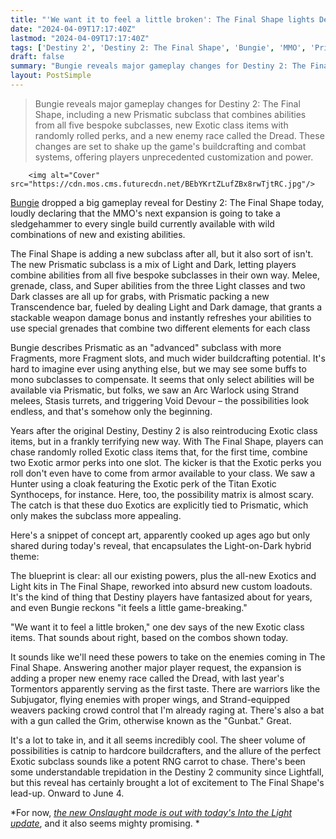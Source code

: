 ```yaml
---
title: "'We want it to feel a little broken': The Final Shape lights Destiny 2 on fire with a new subclass combining all abilities and 2-in-1 Exotics with random rolls"
date: "2024-04-09T17:17:40Z"
lastmod: "2024-04-09T17:17:40Z"
tags: ['Destiny 2', 'Destiny 2: The Final Shape', 'Bungie', 'MMO', 'Prismatic', 'Light', 'Dark', 'Strand', 'Stasis', 'Void', 'Devour', 'Exotic', 'Synthoceps', 'Dread', 'Tormentors', 'Subjugator', 'Grim', 'Gunbat', 'Onslaught']
draft: false
summary: "Bungie reveals major gameplay changes for Destiny 2: The Final Shape, including a new Prismatic subclass that combines abilities from all five bespoke subclasses, new Exotic class items with randomly rolled perks, and a new enemy race called the Dread. These changes are set to shake up the game's buildcrafting and combat systems, offering players unprecedented customization and power."
layout: PostSimple
---
```

> Bungie reveals major gameplay changes for Destiny 2: The Final Shape, including a new Prismatic subclass that combines abilities from all five bespoke subclasses, new Exotic class items with randomly rolled perks, and a new enemy race called the Dread. These changes are set to shake up the game's buildcrafting and combat systems, offering players unprecedented customization and power.


        <img alt="Cover" src="https://cdn.mos.cms.futurecdn.net/BEbYKrtZLufZBx8rwTjtRC.jpg"/>
        
[Bungie](https://www.gamesradar.com/uk/tag/bungie/) dropped a big gameplay reveal for Destiny 2: The Final Shape today, loudly declaring that the MMO's next expansion is going to take a sledgehammer to every single build currently available with wild combinations of new and existing abilities. 

The Final Shape is adding a new subclass after all, but it also sort of isn't. The new Prismatic subclass is a mix of Light and Dark, letting players combine abilities from all five bespoke subclasses in their own way. Melee, grenade, class, and Super abilities from the three Light classes and two Dark classes are all up for grabs, with Prismatic packing a new Transcendence bar, fueled by dealing Light and Dark damage, that grants a stackable weapon damage bonus and instantly refreshes your abilities to use special grenades that combine two different elements for each class 

Bungie describes Prismatic as an "advanced" subclass with more Fragments, more Fragment slots, and much wider buildcrafting potential. It's hard to imagine ever using anything else, but we may see some buffs to mono subclasses to compensate. It seems that only select abilities will be available via Prismatic, but folks, we saw an Arc Warlock using Strand melees, Stasis turrets, and triggering Void Devour – the possibilities look endless, and that's somehow only the beginning. 

Years after the original Destiny, Destiny 2 is also reintroducing Exotic class items, but in a frankly terrifying new way. With The Final Shape, players can chase randomly rolled Exotic class items that, for the first time, combine two Exotic armor perks into one slot. The kicker is that the Exotic perks you roll don't even have to come from armor available to your class. We saw a Hunter using a cloak featuring the Exotic perk of the Titan Exotic Synthoceps, for instance. Here, too, the possibility matrix is almost scary. The catch is that these duo Exotics are explicitly tied to Prismatic, which only makes the subclass more appealing. 

Here's a snippet of concept art, apparently cooked up ages ago but only shared during today's reveal, that encapsulates the Light-on-Dark hybrid theme:



The blueprint is clear: all our existing powers, plus the all-new Exotics and Light kits in The Final Shape, reworked into absurd new custom loadouts. It's the kind of thing that Destiny players have fantasized about for years, and even Bungie reckons "it feels a little game-breaking."

"We want it to feel a little broken," one dev says of the new Exotic class items. That sounds about right, based on the combos shown today. 

It sounds like we'll need these powers to take on the enemies coming in The Final Shape. Answering another major player request, the expansion is adding a proper new enemy race called the Dread, with last year's Tormentors apparently serving as the first taste. There are warriors like the Subjugator, flying enemies with proper wings, and Strand-equipped weavers packing crowd control that I'm already raging at. There's also a bat with a gun called the Grim, otherwise known as the "Gunbat." Great. 

It's a lot to take in, and it all seems incredibly cool. The sheer volume of possibilities is catnip to hardcore buildcrafters, and the allure of the perfect Exotic subclass sounds like a potent RNG carrot to chase. There's been some understandable trepidation in the Destiny 2 community since Lightfall, but this reveal has certainly brought a lot of excitement to The Final Shape's lead-up. Onward to June 4. 

*For now, *[<u><em>the new Onslaught mode is out with today's Into the Light update</em></u>](https://www.gamesradar.com/destiny-2s-new-onslaught-mode-looks-like-the-call-of-duty-zombies-style-horde-mode-the-mmo-has-always-been-perfect-for-and-bungie-thinks-its-impossible-to-solo/)*, and it also seems mighty promising. *
        